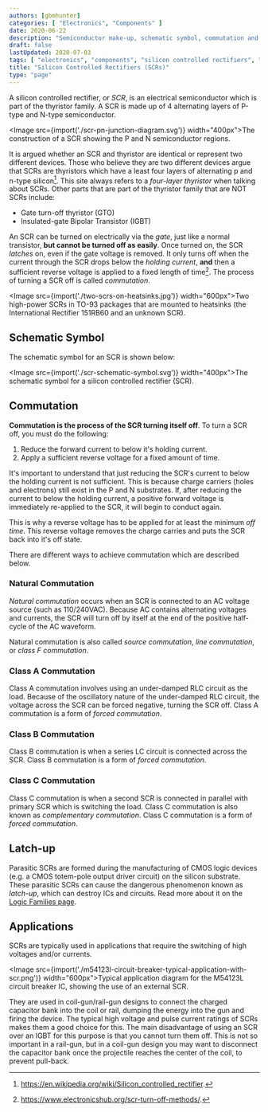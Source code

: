 ```yaml
---
authors: [gbmhunter]
categories: [ "Electronics", "Components" ]
date: 2020-06-22
description: "Semiconductor make-up, schematic symbol, commutation and more info about silicon controlled rectifiers (SCRs)."
draft: false
lastUpdated: 2020-07-03
tags: [ "electronics", "components", "silicon controlled rectifiers", "SCRs", "semiconductor", "schematic symbol", "transistor", "rectifier", "diode", "coil gun", "rail gun", "IGBT", "commutation", "natural commutation", "source commutation", "line commutation", "class F commutation", "latch-up" ]
title: "Silicon Controlled Rectifiers (SCRs)"
type: "page"
---
```



A silicon controlled rectifier, or _SCR_, is an electrical semiconductor which is part of the thyristor family. A SCR is made up of 4 alternating layers of P-type and N-type semiconductor.

<Image src={import('./scr-pn-junction-diagram.svg')} width="400px">The construction of a SCR showing the P and N semiconductor regions.</Image>

It is argued whether an SCR and thyristor are identical or represent two different devices. Those who believe they are two different devices argue that SCRs are thyristors which have a least four layers of alternating p and n-type silicon[^wikipedia-scrs]. This site always refers to a _four-layer thyristor_ when talking about SCRs. Other parts that are part of the thyristor family that are NOT SCRs include:

* Gate turn-off thyristor (GTO)
* Insulated-gate Bipolar Transistor (IGBT)

An SCR can be turned on electrically via the _gate_, just like a normal transistor, **but cannot be turned off as easily**. Once turned on, the SCR _latches_ on, even if the gate voltage is removed. It only turns off when the current through the SCR drops below the _holding current_, **and** then a sufficient reverse voltage is applied to a fixed length of time[^electronics-hub-scr-turn-off-methods]. The process of turning a SCR off is called _commutation_.

<Image src={import('./two-scrs-on-heatsinks.jpg')} width="600px">Two high-power SCRs in TO-93 packages that are mounted to heatsinks (the International Rectifier 151RB60 and an unknown SCR).</Image>

## Schematic Symbol

The schematic symbol for an SCR is shown below:

<Image src={import('./scr-schematic-symbol.svg')} width="400px">The schematic symbol for a silicon controlled rectifier (SCR).</Image>

## Commutation

**Commutation is the process of the SCR turning itself off**. To turn a SCR off, you must do the following:

1. Reduce the forward current to below it's holding current.
2. Apply a sufficient reverse voltage for a fixed amount of time.

It's important to understand that just reducing the SCR's current to below the holding current is not sufficient. This is because charge carriers (holes and electrons) still exist in the P and N substrates. If, after reducing the current to below the holding current, a positive forward voltage is immediately re-applied to the SCR, it will begin to conduct again.

This is why a reverse voltage has to be applied for at least the minimum _off time_. This reverse voltage removes the charge carries and puts the SCR back into it's off state.

There are different ways to achieve commutation which are described below.

### Natural Commutation

_Natural commutation_ occurs when an SCR is connected to an AC voltage source (such as 110/240VAC). Because AC contains alternating voltages and currents, the SCR will turn off by itself at the end of the positive half-cycle of the AC waveform.

Natural commutation is also called _source commutation_, _line commutation_, or _class F commutation_.

### Class A Commutation

Class A commutation involves using an under-damped RLC circuit as the load. Because of the oscillatory nature of the under-damped RLC circuit, the voltage across the SCR can be forced negative, turning the SCR off. Class A commutation is a form of _forced commutation_.

### Class B Commutation

Class B commutation is when a series LC circuit is connected across the SCR. Class B commutation is a form of _forced commutation_.

### Class C Commutation

Class C commutation is when a second SCR is connected in parallel with primary SCR which is switching the load. Class C commutation is also known as _complementary commutation_. Class C commutation is a form of _forced commutation_.

## Latch-up

Parasitic SCRs are formed during the manufacturing of CMOS logic devices (e.g. a CMOS totem-pole output driver circuit) on the silicon substrate. These parasitic SCRs can cause the dangerous phenomenon known as _latch-up_, which can destroy ICs and circuits. Read more about it on the [Logic Families page](/electronics/circuit-design/logic-families).

## Applications

SCRs are typically used in applications that require the switching of high voltages and/or currents.

<Image src={import('./m54123l-circuit-breaker-typical-application-with-scr.png')} width="600px">Typical application diagram for the M54123L circuit breaker IC, showing the use of an external SCR.</Image>

They are used in coil-gun/rail-gun designs to connect the charged capacitor bank into the coil or rail, dumping the energy into the gun and firing the device. The typical high voltage and pulse current ratings of SCRs makes them a good choice for this. The main disadvantage of using an SCR over an IGBT for this purpose is that you cannot turn them off. This is not so important in a rail-gun, but in a coil-gun design you may want to disconnect the capacitor bank once the projectile reaches the center of the coil, to prevent pull-back.

[^wikipedia-scrs]: https://en.wikipedia.org/wiki/Silicon_controlled_rectifier.
[^electronics-hub-scr-turn-off-methods]: https://www.electronicshub.org/scr-turn-off-methods/.